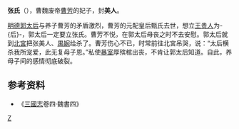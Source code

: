 '''张氏'''（{{bd|？||254年|}}），曹魏废帝[[曹芳|曹芳]]的妃子，封'''美人'''。

[[明元郭皇后|明德郭太后]]与养子曹芳的矛盾激烈，曹芳的元配皇后甄氏去世，想立[[王皇后_(魏廢帝)|王贵人]]为-{后}-，郭太后一定要立张氏。曹芳不悦，在郭太后母丧之时不去安慰。郭太后就到[[北宮|北宮]]把张美人、[[禺婉|禺婉]]给杀了。曹芳伤心不已，时常前往北宮吊哭，说：“太后横杀我所宠爱，此无复母子恩。”私使[[掖庭|暴室]]厚殡棺出丧，不肯让郭太后知道。自此，养母子间的感情彻底破裂。

== 参考资料 ==
*《[[三國志|三國志]]卷四·魏書四》

[[Category:曹魏妃嬪|Z]]